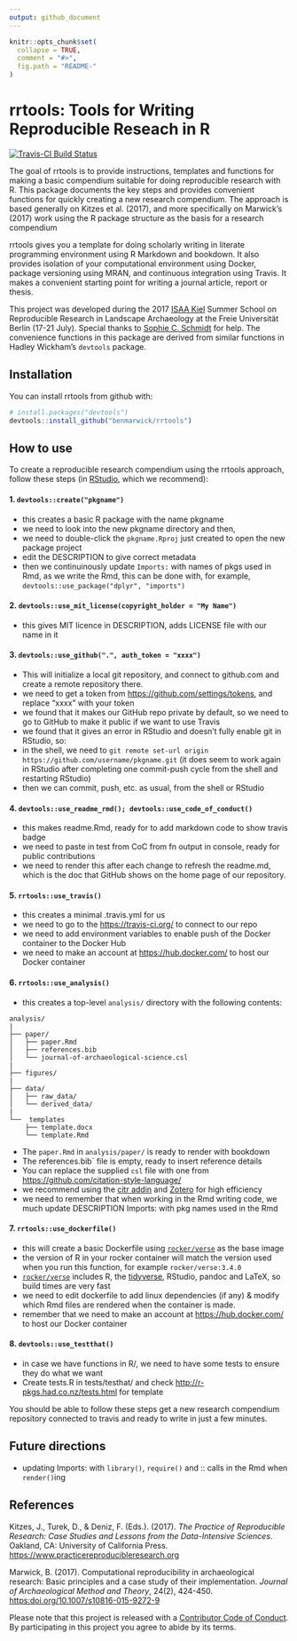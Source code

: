 ```yaml
---
output: github_document
---
```


<!-- README.md is generated from README.Rmd. Please edit that file -->

```r
knitr::opts_chunk$set(
  collapse = TRUE,
  comment = "#>",
  fig.path = "README-"
)
```

# rrtools: Tools for Writing Reproducible Reseach in R

[![Travis-CI Build Status](https://travis-ci.org/benmarwick/rrtools.svg?branch=master)](https://travis-ci.org/benmarwick/rrtools)  

The goal of rrtools is to provide instructions, templates and functions for making a basic compendium suitable for doing reproducible research with R. This package documents the key steps and provides convenient functions for quickly creating a new research compendium. The approach is based generally on Kitzes et al. (2017), and more specifically on Marwick's (2017) work using the R package structure as the basis for a research compendium

rrtools gives you a template for doing scholarly writing in literate programming environment using R Markdown and bookdown. It also provides isolation of your computational environment using Docker, package versioning using MRAN, and continuous integration using Travis. It makes a convenient starting point for writing a journal article, report or thesis. 

This project was developed during the 2017 [ISAA Kiel](https://isaakiel.github.io/) Summer School on Reproducible Research in Landscape Archaeology at the Freie Universität Berlin (17-21 July). Special thanks to [Sophie C. Schmidt](https://github.com/SCSchmidt) for help. The convenience functions in this package are derived from similar functions in Hadley Wickham's `devtools` package.    

## Installation

You can install rrtools from github with:

```r
# install.packages("devtools")
devtools::install_github("benmarwick/rrtools")
```

## How to use

To create a reproducible research compendium using the rrtools approach, follow these steps (in [RStudio](https://www.rstudio.com/products/rstudio/#Desktop), which we recommend):

#### 1. `devtools::create("pkgname")  `  

- this creates a basic R package with the name pkgname
- we need to look into the new pkgname directory and then,
- we need to double-click the `pkgname.Rproj` just created to open the new package project
-  edit the DESCRIPTION to give correct metadata
- then we continuinously update `Imports:` with names of pkgs used in Rmd, as we write the Rmd, this can be done with, for example, `devtools::use_package("dplyr", "imports")`

#### 2. `devtools::use_mit_license(copyright_holder = "My Name")`

- this gives MIT licence in DESCRIPTION, adds LICENSE file with our name in it

#### 3. `devtools::use_github(".", auth_token = "xxxx")`         

- This will initialize a local git repository, and connect to github.com and create a remote repository there. 
- we need to get a token from <https://github.com/settings/tokens>, and replace "xxxx" with your token
- we found that it makes our GitHub repo private by default, so we need to go to GitHub to make it public if we want to use Travis
- we found that it gives an error in RStudio and doesn't fully enable git in RStudio, so:
- in the shell, we need to `git remote set-url origin https://github.com/username/pkgname.git` (it does seem to work again in RStudio after completing one commit-push cycle from the shell and restarting RStudio)
- then we can commit, push, etc. as usual, from the shell or RStudio

#### 4. `devtools::use_readme_rmd(); devtools::use_code_of_conduct()`     

- this makes readme.Rmd, ready for to add markdown code to show travis badge
- we need to paste in test from CoC from fn output in console, ready for public contributions
- we need to render this after each change to refresh the readme.md, which is the doc that GitHub shows on the home page of our repository.

#### 5. `rrtools::use_travis()`         

- this creates a minimal .travis.yml for us
- we need to go to the <https://travis-ci.org/> to connect to our repo 
- we need to add environment variables to enable push of the Docker container to the Docker Hub
- we need to make an account at <https://hub.docker.com/> to host our Docker container

#### 6. `rrtools::use_analysis()` 

- this creates a top-level `analysis/` directory with the following contents:

```
analysis/
|
├── paper/
│   ├── paper.Rmd
│   ├── references.bib
│   └── journal-of-archaeological-science.csl
|
├── figures/
|
├── data/
│   ├── raw_data/
│   └── derived_data/
|
└──  templates
    ├── template.docx
    └── template.Rmd
```

- The `paper.Rmd` in `analysis/paper/` is ready to render with bookdown   
- The references.bib` file is empty, ready to insert reference details
- You can replace the supplied `csl` file with one from <https://github.com/citation-style-language/>    
- we recommend using the [citr addin](https://github.com/crsh/citr) and [Zotero](https://www.zotero.org/) for high efficiency    
- we need to remember that when working in the Rmd writing code, we much update DESCRIPTION Imports: with pkg names used in the Rmd

#### 7. `rrtools::use_dockerfile()`           

- this will create a basic Dockerfile using [`rocker/verse`](https://github.com/rocker-org/rocker) as the base image   
- the version of R in your rocker container will match the version used when you run this function, for example `rocker/verse:3.4.0`  
- [`rocker/verse`](https://github.com/rocker-org/rocker) includes R, the [tidyverse](http://tidyverse.org/), RStudio, pandoc and LaTeX, so build times are very fast
- we need to edit dockerfile to add linux dependencies (if any) & modify which Rmd files are rendered when the container is made. 
- remember that we need to make an account at <https://hub.docker.com/> to host our Docker container

#### 8. `devtools::use_testthat()`

- in case we have functions in R/, we need to have some tests to ensure they do what we want
- Create tests.R in tests/testhat/ and check <http://r-pkgs.had.co.nz/tests.html> for template

You should be able to follow these steps get a new research compendium repository connected to travis and ready to write in just a few minutes.  

## Future directions

- updating Imports: with `library()`, `require()` and :: calls in the Rmd when `render()`ing    

## References

Kitzes, J., Turek, D., & Deniz, F. (Eds.). (2017). _The Practice of Reproducible Research: Case Studies and Lessons from the Data-Intensive Sciences_. Oakland, CA: University of California Press. <https://www.practicereproducibleresearch.org>

Marwick, B. (2017). Computational reproducibility in archaeological research: Basic principles and a case study of their implementation. _Journal of Archaeological Method and Theory_, 24(2), 424-450. <https:doi.org/10.1007/s10816-015-9272-9>

Please note that this project is released with a [Contributor Code of Conduct](CONDUCT.md). By participating in this project you agree to abide by its terms.
